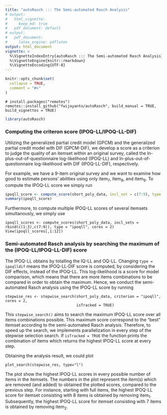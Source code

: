 ```yaml
---
title: "autoRasch ::: The Semi-automated Rasch Analysis"
# output: 
#   html_vignette:
#     keep_md: true
#   pdf_document: default
# output: 
#   pdf_document:
#     latex_engine: pdflatex
output: html_document
vignette: >
  %\VignetteIndexEntry{autoRasch ::: The Semi-automated Rasch Analysis}
  %\VignetteEngine{knitr::rmarkdown}
  %\VignetteEncoding{UTF-8}
---
```


```r
knitr::opts_chunk$set(
  collapse = TRUE,
  comment = "#>"
)
```

```{}
# install.packages("remotes")
remotes::install_github("fwijayanto/autoRasch", build_manual = TRUE, build_vignettes = TRUE)
```

```r
library(autoRasch)
```


### Computing the criteron score (IPOQ-LL/IPOQ-LL-DIF)

Utilizing the generalized partial credit model (GPCM) and the generalized partial credit model with DIF (GPCM-DIF), we develop a score as a criterion to judge the quality of an itemset within an original survey, called the In-plus-out-of-questionnaire log-likelihood (IPOQ-LL) and In-plus-out-of-questionnaire log-likelihood with DIF (IPOQ-LL-DIF), respectively.

For example, we have a 9-item original survey and we want to examine how good to estimate persons' abilities using only item~7~, item~8~, and item~9~. To compute the IPOQ-LL score we simply run

```r
ipoqll_score <- compute_score(short_poly_data, incl_set = c(7:9), type = "ipoqll")
summary(ipoqll_score)
```

Furthermore, to compute multiple IPOQ-LL scores of several itemsets simultanously, we simply use

```{}
ipoqll_scores <- compute_scores(short_poly_data, incl_sets = rbind(c(1:3),c(7:9)), type = "ipoqll", cores = 2)
View(ipoqll_scores[,1:12])
```


### Semi-automated Rasch analysis by searching the maximum of the (IPOQ-LL/IPOQ-LL-DIF) score

The IPOQ-LL obtains by totalling the IQ-LL and OQ-LL. Changing `type = ipoqlldif` means the IPOQ-LL-DIF score is computed, by considering the DIF effects, instead of the IPOQ-LL. This log-likelihood is a score for model comparison, which means that there are more items combinations to be compared in order to obtain the maximum. Hence, we conduct the semi-automated Rasch analysis using the IPOQ-LL score by running

```{}
stepwise_res <- stepwise_search(short_poly_data, criterion = "ipoqll", cores = 2, 
                                isTracked = TRUE)
```

This `stepwise_search()` aims to search the maximum IPOQ-LL score over all items combinations possible. This maximum score correspond to the "best" itemset according to the semi-automated Rasch analysis. Therefore, to speed up the search, we implements parallelization in every step of the stepwise selection search. If `isTracked = TRUE` the function prints the combination of items which returns the highest IPOQ-LL score at every step.

Obtaining the analysis result, we could plot

```{}
plot_search(stepwise_res, type="l")
```

The plot show the highest IPOQ-LL scores in every possible number of items in the itemsets. The numbers in the plot represent the item(s) which are removed (and added) to obtained the plotted scores, compared to the previous step. For instance, starting with full items, the highest IPOQ-LL score for itemset consisting with 8 items is obtained by removing item~1~. Subsequently, the highest IPOQ-LL score for itemset consisting with 7 items is obtained by removing item~2~.
